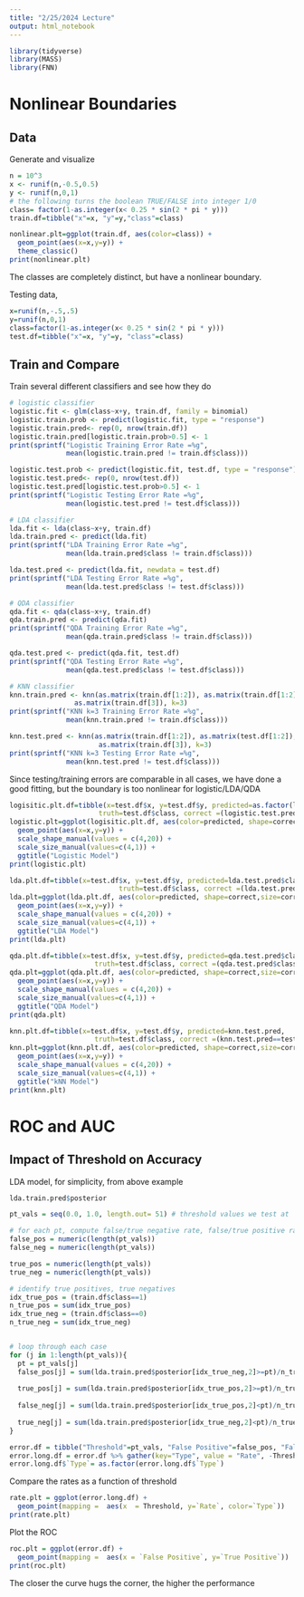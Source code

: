 ```yaml
---
title: "2/25/2024 Lecture"
output: html_notebook
---
```


```r
library(tidyverse)
library(MASS)
library(FNN)
```

# Nonlinear Boundaries

## Data

Generate and visualize

```r
n = 10^3
x <- runif(n,-0.5,0.5)
y <- runif(n,0,1)
# the following turns the boolean TRUE/FALSE into integer 1/0
class= factor(1-as.integer(x< 0.25 * sin(2 * pi * y)))
train.df=tibble("x"=x, "y"=y,"class"=class)

nonlinear.plt=ggplot(train.df, aes(color=class)) + 
  geom_point(aes(x=x,y=y)) + 
  theme_classic()
print(nonlinear.plt)

```

The classes are completely distinct, but have a nonlinear boundary.

Testing data,

```r
x=runif(n,-.5,.5)
y=runif(n,0,1)
class=factor(1-as.integer(x< 0.25 * sin(2 * pi * y)))
test.df=tibble("x"=x, "y"=y, "class"=class)

```

## Train and Compare

Train several different classifiers and see how they do

```r
# logistic classifier
logistic.fit <- glm(class~x+y, train.df, family = binomial)
logistic.train.prob <- predict(logistic.fit, type = "response")
logistic.train.pred<- rep(0, nrow(train.df))
logistic.train.pred[logistic.train.prob>0.5] <- 1
print(sprintf("Logistic Training Error Rate =%g",
              mean(logistic.train.pred != train.df$class)))

logistic.test.prob <- predict(logistic.fit, test.df, type = "response")
logistic.test.pred<- rep(0, nrow(test.df))
logistic.test.pred[logistic.test.prob>0.5] <- 1
print(sprintf("Logistic Testing Error Rate =%g",
              mean(logistic.test.pred != test.df$class)))

# LDA classifier
lda.fit <- lda(class~x+y, train.df)
lda.train.pred <- predict(lda.fit)
print(sprintf("LDA Training Error Rate =%g",
              mean(lda.train.pred$class != train.df$class)))

lda.test.pred <- predict(lda.fit, newdata = test.df)
print(sprintf("LDA Testing Error Rate =%g",
              mean(lda.test.pred$class != test.df$class)))

# QDA classifier
qda.fit <- qda(class~x+y, train.df)
qda.train.pred <- predict(qda.fit)
print(sprintf("QDA Training Error Rate =%g",
              mean(qda.train.pred$class != train.df$class)))

qda.test.pred <- predict(qda.fit, test.df)
print(sprintf("QDA Testing Error Rate =%g",
              mean(qda.test.pred$class != test.df$class)))

# KNN classifier
knn.train.pred <- knn(as.matrix(train.df[1:2]), as.matrix(train.df[1:2]),
                as.matrix(train.df[3]), k=3)
print(sprintf("KNN k=3 Training Error Rate =%g",
              mean(knn.train.pred != train.df$class)))

knn.test.pred <- knn(as.matrix(train.df[1:2]), as.matrix(test.df[1:2]),
                      as.matrix(train.df[3]), k=3)
print(sprintf("KNN k=3 Testing Error Rate =%g",
              mean(knn.test.pred != test.df$class)))

```

Since testing/training errors are comparable in all cases, we have done a good fitting, but the boundary is too nonlinear for logistic/LDA/QDA

```r
logisitic.plt.df=tibble(x=test.df$x, y=test.df$y, predicted=as.factor(logistic.test.pred),
                      truth=test.df$class, correct =(logistic.test.pred==test.df$class) )
logistic.plt=ggplot(logisitic.plt.df, aes(color=predicted, shape=correct,size=correct)) +
  geom_point(aes(x=x,y=y)) +
  scale_shape_manual(values = c(4,20)) +
  scale_size_manual(values=c(4,1)) +
  ggtitle("Logistic Model")
print(logistic.plt)

```

```r
lda.plt.df=tibble(x=test.df$x, y=test.df$y, predicted=lda.test.pred$class,
                           truth=test.df$class, correct =(lda.test.pred$class==test.df$class) )
lda.plt=ggplot(lda.plt.df, aes(color=predicted, shape=correct,size=correct)) +
  geom_point(aes(x=x,y=y)) +
  scale_shape_manual(values = c(4,20)) +
  scale_size_manual(values=c(4,1)) +
  ggtitle("LDA Model")
print(lda.plt)

```

```r
qda.plt.df=tibble(x=test.df$x, y=test.df$y, predicted=qda.test.pred$class,
                     truth=test.df$class, correct =(qda.test.pred$class==test.df$class) )
qda.plt=ggplot(qda.plt.df, aes(color=predicted, shape=correct,size=correct)) +
  geom_point(aes(x=x,y=y)) +
  scale_shape_manual(values = c(4,20)) +
  scale_size_manual(values=c(4,1)) +
  ggtitle("QDA Model")
print(qda.plt)
```

```r
knn.plt.df=tibble(x=test.df$x, y=test.df$y, predicted=knn.test.pred,
                     truth=test.df$class, correct =(knn.test.pred==test.df$class) )
knn.plt=ggplot(knn.plt.df, aes(color=predicted, shape=correct,size=correct)) +
  geom_point(aes(x=x,y=y)) +
  scale_shape_manual(values = c(4,20)) +
  scale_size_manual(values=c(4,1)) +
  ggtitle("kNN Model")
print(knn.plt)

```

# ROC and AUC

## Impact of Threshold on Accuracy

LDA model, for simplicity, from above example

```r
lda.train.pred$posterior
```

```r
pt_vals = seq(0.0, 1.0, length.out= 51) # threshold values we test at

# for each pt, compute false/true negative rate, false/true positive rate
false_pos = numeric(length(pt_vals))
false_neg = numeric(length(pt_vals))

true_pos = numeric(length(pt_vals))
true_neg = numeric(length(pt_vals))

# identify true positives, true negatives
idx_true_pos = (train.df$class==1)
n_true_pos = sum(idx_true_pos)
idx_true_neg = (train.df$class==0)
n_true_neg = sum(idx_true_neg)


# loop through each case
for (j in 1:length(pt_vals)){
  pt = pt_vals[j]
  false_pos[j] = sum(lda.train.pred$posterior[idx_true_neg,2]>=pt)/n_true_neg
  
  true_pos[j] = sum(lda.train.pred$posterior[idx_true_pos,2]>=pt)/n_true_pos
  
  false_neg[j] = sum(lda.train.pred$posterior[idx_true_pos,2]<pt)/n_true_pos
  
  true_neg[j] = sum(lda.train.pred$posterior[idx_true_neg,2]<pt)/n_true_neg
}
```

```r
error.df = tibble("Threshold"=pt_vals, "False Positive"=false_pos, "False Negative"=false_neg, "True Positive" = true_pos, "True Negative" = true_neg)
error.long.df = error.df %>% gather(key="Type", value = "Rate", -Threshold)
error.long.df$`Type`= as.factor(error.long.df$`Type`)
```

Compare the rates as a function of threshold

```r
rate.plt = ggplot(error.long.df) + 
  geom_point(mapping =  aes(x  = Threshold, y=`Rate`, color=`Type`))
print(rate.plt)
```

Plot the ROC

```r
roc.plt = ggplot(error.df) + 
  geom_point(mapping =  aes(x = `False Positive`, y=`True Positive`))
print(roc.plt)
```

The closer the curve hugs the corner, the higher the performance
